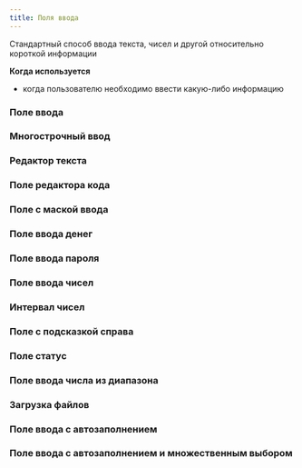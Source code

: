 ```yaml
---
title: Поля ввода
---
```


Стандартный способ ввода текста, чисел и другой относительно короткой информации

**Когда используется**
- когда пользователю необходимо ввести какую-либо информацию

### Поле ввода
<Sandbox height={120} projectId="uxcomponents_fields_input" />

### Многострочный ввод
<Sandbox height={120} projectId="uxcomponents_fields_text_area" />

### Редактор текста
<Sandbox height={120} projectId="uxcomponents_fields_text_editor" />

### Поле редактора кода
<Sandbox height={120} projectId="uxcomponents_fields_code_editor" />

### Поле с маской ввода
<Sandbox height={120} projectId="uxcomponents_fields_masked_input"/>

### Поле ввода денег
<Sandbox height={120} projectId="uxcomponents_fields_input_money"/>

### Поле ввода пароля
<Sandbox height={120} projectId="uxcomponents_fields_password" />

### Поле ввода чисел
<Sandbox height={120} projectId="uxcomponents_fields_input_number" />

### Интервал чисел
<Sandbox height="sm" projectId="uxcomponents_fields_number_interval" />

### Поле с подсказкой справа
<Sandbox height={180} projectId="uxcomponents_fields_input_with_measure" />

### Поле статус
<Sandbox height={180} projectId="uxcomponents_fields_status" />

### Поле ввода числа из диапазона
<Sandbox height={180} projectId="uxcomponents_fields_number_picker" />

### Загрузка файлов
<Sandbox height={180} projectId="uxcomponents_fields_file_upload" />

### Поле ввода с автозаполнением
<Sandbox height={220} projectId="uxcomponents_fields_autocomplete" />

### Поле ввода с автозаполнением и множественным выбором
<Sandbox height={220} projectId="uxcomponents_fields_autocomplete_multi" />
